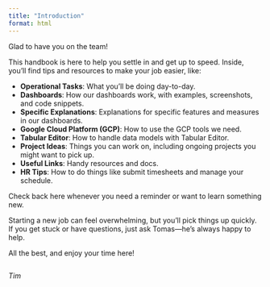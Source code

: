 ```yaml
---
title: "Introduction"
format: html
---
```


Glad to have you on the team!

This handbook is here to help you settle in and get up to speed. Inside, you’ll find tips and resources to make your job easier, like:

- **Operational Tasks**: What you’ll be doing day-to-day.
- **Dashboards**: How our dashboards work, with examples, screenshots, and code snippets.
- **Specific Explanations**: Explanations for specific features and measures in our dashboards.
- **Google Cloud Platform (GCP)**: How to use the GCP tools we need.
- **Tabular Editor**: How to handle data models with Tabular Editor.
- **Project Ideas**: Things you can work on, including ongoing projects you might want to pick up.
- **Useful Links**: Handy resources and docs.
- **HR Tips**: How to do things like submit timesheets and manage your schedule.


Check back here whenever you need a reminder or want to learn something new.

Starting a new job can feel overwhelming, but you’ll pick things up quickly. If you get stuck or have questions, just ask Tomas—he’s always happy to help.

All the best, and enjoy your time here!
<div style="margin-top: 2em; font-style: italic;">
Tim
</div>

